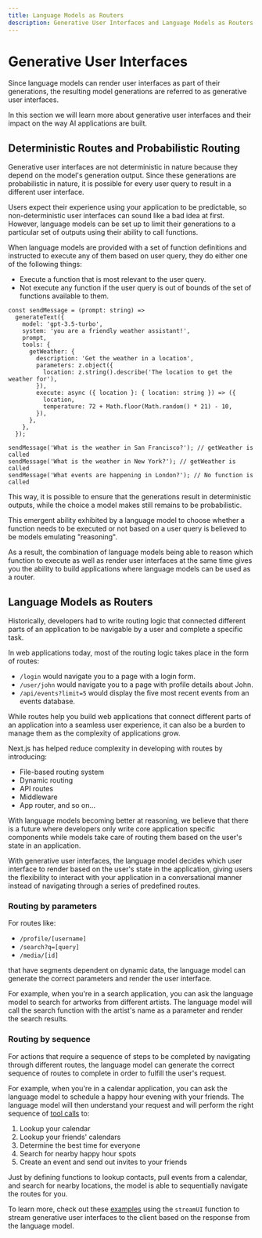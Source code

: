 ---
title: Language Models as Routers
description: Generative User Interfaces and Language Models as Routers
---

# Generative User Interfaces

Since language models can render user interfaces as part of their generations, the resulting model generations are referred to as generative user interfaces.

In this section we will learn more about generative user interfaces and their impact on the way AI applications are built.

## Deterministic Routes and Probabilistic Routing

Generative user interfaces are not deterministic in nature because they depend on the model's generation output. Since these generations are probabilistic in nature, it is possible for every user query to result in a different user interface.

Users expect their experience using your application to be predictable, so non-deterministic user interfaces can sound like a bad idea at first. However, language models can be set up to limit their generations to a particular set of outputs using their ability to call functions.

When language models are provided with a set of function definitions and instructed to execute any of them based on user query, they do either one of the following things:

- Execute a function that is most relevant to the user query.
- Not execute any function if the user query is out of bounds of the set of functions available to them.

```tsx filename='app/actions.ts'
const sendMessage = (prompt: string) =>
  generateText({
    model: 'gpt-3.5-turbo',
    system: 'you are a friendly weather assistant!',
    prompt,
    tools: {
      getWeather: {
        description: 'Get the weather in a location',
        parameters: z.object({
          location: z.string().describe('The location to get the weather for'),
        }),
        execute: async ({ location }: { location: string }) => ({
          location,
          temperature: 72 + Math.floor(Math.random() * 21) - 10,
        }),
      },
    },
  });

sendMessage('What is the weather in San Francisco?'); // getWeather is called
sendMessage('What is the weather in New York?'); // getWeather is called
sendMessage('What events are happening in London?'); // No function is called
```

This way, it is possible to ensure that the generations result in deterministic outputs, while the choice a model makes still remains to be probabilistic.

This emergent ability exhibited by a language model to choose whether a function needs to be executed or not based on a user query is believed to be models emulating "reasoning".

As a result, the combination of language models being able to reason which function to execute as well as render user interfaces at the same time gives you the ability to build applications where language models can be used as a router.

## Language Models as Routers

Historically, developers had to write routing logic that connected different parts of an application to be navigable by a user and complete a specific task.

In web applications today, most of the routing logic takes place in the form of routes:

- `/login` would navigate you to a page with a login form.
- `/user/john` would navigate you to a page with profile details about John.
- `/api/events?limit=5` would display the five most recent events from an events database.

While routes help you build web applications that connect different parts of an application into a seamless user experience, it can also be a burden to manage them as the complexity of applications grow.

Next.js has helped reduce complexity in developing with routes by introducing:

- File-based routing system
- Dynamic routing
- API routes
- Middleware
- App router, and so on...

With language models becoming better at reasoning, we believe that there is a future where developers only write core application specific components while models take care of routing them based on the user's state in an application.

With generative user interfaces, the language model decides which user interface to render based on the user's state in the application, giving users the flexibility to interact with your application in a conversational manner instead of navigating through a series of predefined routes.

### Routing by parameters

For routes like:

- `/profile/[username]`
- `/search?q=[query]`
- `/media/[id]`

that have segments dependent on dynamic data, the language model can generate the correct parameters and render the user interface.

For example, when you're in a search application, you can ask the language model to search for artworks from different artists. The language model will call the search function with the artist's name as a parameter and render the search results.

<div className="not-prose">
  <CardPlayer
    type="media-search"
    title="Media Search"
    description="Let your users see more than words can say by rendering components directly within your search experience."
  />
</div>

### Routing by sequence

For actions that require a sequence of steps to be completed by navigating through different routes, the language model can generate the correct sequence of routes to complete in order to fulfill the user's request.

For example, when you're in a calendar application, you can ask the language model to schedule a happy hour evening with your friends. The language model will then understand your request and will perform the right sequence of [tool calls](/docs/ai-sdk-core/tools-and-tool-calling) to:

1. Lookup your calendar
2. Lookup your friends' calendars
3. Determine the best time for everyone
4. Search for nearby happy hour spots
5. Create an event and send out invites to your friends

<div className="not-prose">
  <CardPlayer
    type="event-planning"
    title="Planning an Event"
    description="The model calls functions and generates interfaces based on user intent, acting like a router."
  />
</div>

Just by defining functions to lookup contacts, pull events from a calendar, and search for nearby locations, the model is able to sequentially navigate the routes for you.

To learn more, check out these [examples](/examples/next-app/interface) using the `streamUI` function to stream generative user interfaces to the client based on the response from the language model.
